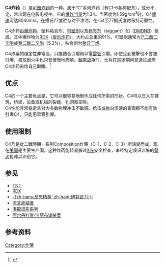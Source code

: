 {{noteTA
|1=zh-cn:可塑炸药; zh-tw:塑性炸藥
|2=zh-cn:塑料粘合剂; zh-tw:塑性黏著劑
}}
{{主條目消歧義|'''C4'''重定向至此，關於「C4」的其它含義，請參看'''[[C4|C4]]'''。}}

{{Infobox weapon
| name              = C-4
| image             = Eod2.jpg
| image_size        = 300
| caption           = 在C-4炸藥中插入[[雷管|雷管]]
| origin             = {{UK}}
| type               = 高威力化學炸藥
| is_explosive   = yes
| is_UK             =
<!-- Service history -->
| service           =
| used_by         = 美國
| wars               = [[越戰|越戰]]<br>[[反恐戰爭|反恐戰爭]]<br>(濫用:[[恐怖活动|恐怖襲擊]])
<!-- Production history -->
| designer         =
| design_date    = 1956年
| manufacturer  =
| unit_cost         =
| production_date= 1956年至今
| number           =
| variants           = PE-4、M112
<!-- General specifications -->
| spec_label         = M112
| weight             = {{convert|1.25|lb|kg|abbr=on}}
| length             = {{convert|11|in|cm|abbr=on}}
| part_length        =
| width              = {{convert|2|in|cm|abbr=on}}
| height             = {{convert|1.5|in|cm|abbr=on}}
| diameter           =
| crew               =
| passengers         =
<!-- Explosive specifications -->
| filling             = [[RDX|RDX]]
| filling_weight = 91%
| detonation     = [[季戊四醇四硝酸酯|PETN]]為基礎的{{le|引爆線|detonating cord}}
| velocity          = 4400 m/s @ 0.9 g/cm<sup>3</sup>, 6600 m/s @ 1.5 g/cm<sup>3</sup>, 6900 m/s @ 1.6 g/cm<sup>3</sup><ref>{{cite book | url=http://cdn.preterhuman.net/texts/terrorism_and_pyrotechnics/explosives/Composition%20C-4.pdf | title=Composition C-4 | publisher=Paul Lezica | accessdate=18 July 2014 | format=PDF | archive-date=2016-11-08 | archive-url=https://web.archive.org/web/20161108232057/http://cdn.preterhuman.net/texts/terrorism_and_pyrotechnics/explosives/Composition%20C-4.pdf | dead-url=no }}</ref>
| yield              = 高
}}

'''C4炸药'''（{{lang-en|C-4, Composition C-4}}）是[[可塑炸药|可塑炸药]]的一种。属于“C”系列炸药（有C1-6各种配方），成分不定，常出现在电影电视中。它的[[爆炸当量|爆炸当量]]为1.34。当密度为1.59g/cm<sup>3</sup>时，C4[[爆速|爆速]]可达8040m/s。在攝氏77度贮存时不渗油，在-54至77摄氏度时保持可塑性。 

C4炸药由[[爆炸物|爆炸物]]、塑料粘合剂、[[可塑剂|可塑剂]]以及[[标签剂|标签剂]]（taggant）如{{le|2,3-二甲基-2,3-二硝基丁烷|DMDNB}}（[[DMDNB|DMDNB]]）组成。其中爆炸物为[[RDX|RDX]]（[[旋风炸药|旋风炸药]]），大约占总重的91%。可塑剂通常为[[己二酸二辛酯|己二酸二辛酯]]或[[癸二酸二辛酯|癸二酸二辛酯]]（5.3%），粘合剂为[[聚异丁烯|聚异丁烯]]。

C4炸藥的穩定性非常高，只能結合引爆劑以電[[雷管|雷管]]引爆。即使受到槍擊也不會被引爆，被放到火中也只會慢慢地燃燒。[[越南战争|越南战争]]时，士兵在巡逻期间曾通过点燃C4炸药来给自己取暖。<ref>{{Cite web |url=http://david-pye.com/tourofduty71/index.php |title=DavidPye Website |accessdate=2008-05-21 |archive-date=2007-09-28 |archive-url=https://web.archive.org/web/20070928075341/http://david-pye.com/tourofduty71/index.php |dead-url=yes }}</ref>

== 优点 ==
C4的一个主要优点是，它可以很容易地制作成任何所需的形状。C4可以压入在建筑，桥梁，设备或机械的裂缝、孔洞和空隙。<br />

C4性能非常稳定且对大多数物理冲击不敏感。枪击或抛向坚硬的表面都不能有效引爆C4，只能用雷管引爆。

== 使用限制 ==
C4乃是從二戰時期一系列Composition炸藥（C-1、C-2、C-3）所演變而成，现在[[美国|美国]]是主要生产国。这种炸药能轻易躲过[[X光|X光]]安全检查，未经特定嗅识训练的[[警犬|警犬]]也难以识别它。

== 参见 ==
*[[TNT|TNT]]
*[[RDX|RDX]]
*[[反恐精英|-{zh-hans:反恐精英; zh-hant:絕對武力;}-]]
*[[流言終結者|流言終結者]]
*[[潛龍諜影系列|潛龍諜影系列]]
*[[阿尔丹杜雅·沙丽布谋杀案|阿尔丹杜雅·沙丽布谋杀案]]

== 参考资料 ==
<references/>


[[Category:炸藥|Category:炸藥]]